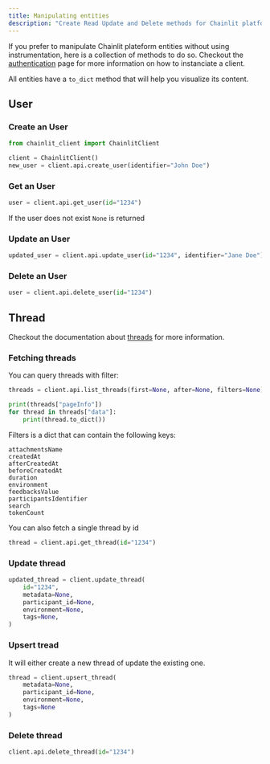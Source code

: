 ```yaml
---
title: Manipulating entities
description: "Create Read Update and Delete methods for Chainlit platform entities"
---
```


If you prefer to manipulate Chainlit plateform entities without using instrumentation, here is a collection of methods to do so.
Checkout the [authentication](/python-client/authentication) page for more information on how to instanciate a client.

All entities have a `to_dict` method that will help you visualize its content.

## User

### Create an User

```python
from chainlit_client import ChainlitClient

client = ChainlitClient()
new_user = client.api.create_user(identifier="John Doe")
```

### Get an User

```python
user = client.api.get_user(id="1234")
```

<Warning>If the user does not exist `None` is returned</Warning>

### Update an User

```python
updated_user = client.api.update_user(id="1234", identifier="Jane Doe")
```

### Delete an User

```python
user = client.api.delete_user(id="1234")
```

## Thread

Checkout the documentation about [threads](/concepts/thread) for more information.

### Fetching threads

You can query threads with filter:

```python
threads = client.api.list_threads(first=None, after=None, filters=None)

print(threads["pageInfo"])
for thread in threads["data"]:
    print(thread.to_dict())
```

Filters is a dict that can contain the following keys:

```
attachmentsName
createdAt
afterCreatedAt
beforeCreatedAt
duration
environment
feedbacksValue
participantsIdentifier
search
tokenCount
```

You can also fetch a single thread by id

```python
thread = client.api.get_thread(id="1234")
```

### Update thread

```python
updated_thread = client.update_thread(
    id="1234",
    metadata=None,
    participant_id=None,
    environment=None,
    tags=None,
)
```

### Upsert tread

It will either create a new thread of update the existing one.

```python
thread = client.upsert_thread(
    metadata=None,
    participant_id=None,
    environment=None,
    tags=None
)
```

### Delete thread

```python
client.api.delete_thread(id="1234")
```
